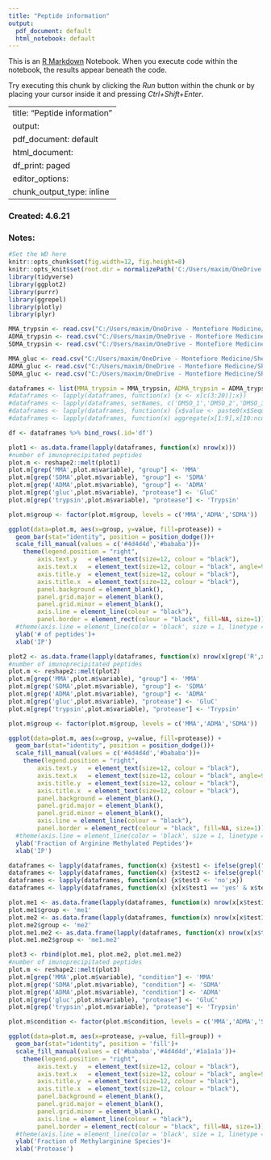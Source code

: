 ```yaml
---
title: "Peptide information"
output:
  pdf_document: default
  html_notebook: default
---
```


This is an [R Markdown](http://rmarkdown.rstudio.com) Notebook. When you execute code within the notebook, the results appear beneath the code. 

Try executing this chunk by clicking the *Run* button within the chunk or by placing your cursor inside it and pressing *Ctrl+Shift+Enter*. 


---
title: "Peptide information"
output:
  pdf_document: default
  html_document:
    df_print: paged
editor_options:
  chunk_output_type: inline
---

### Created: 4.6.21


### Notes:


```r
#Set the WD here
knitr::opts_chunk$set(fig.width=12, fig.height=8) 
knitr::opts_knit$set(root.dir = normalizePath('C:/Users/maxim/OneDrive - Montefiore Medicine/Shechter/Processed_Data/'))
library(tidyverse)
library(ggplot2)
library(purrr)
library(ggrepel)
library(plotly)
library(plyr)

```

```r
MMA_trypsin <- read.csv("C:/Users/maxim/OneDrive - Montefiore Medicine/Shechter/Processed_Data/MMA_Trypsin_Peptide.csv")
ADMA_trypsin <- read.csv("C:/Users/maxim/OneDrive - Montefiore Medicine/Shechter/Processed_Data/ADMA_Trypsin_Peptide.csv")
SDMA_trypsin <- read.csv("C:/Users/maxim/OneDrive - Montefiore Medicine/Shechter/Processed_Data/SDMA_Trypsin_Peptide.csv")

MMA_gluc <- read.csv("C:/Users/maxim/OneDrive - Montefiore Medicine/Shechter/Processed_Data/GluC_MMA_Peptide.csv")
ADMA_gluc <- read.csv("C:/Users/maxim/OneDrive - Montefiore Medicine/Shechter/Processed_Data/GluC_ADMA_Peptide.csv")
SDMA_gluc <- read.csv("C:/Users/maxim/OneDrive - Montefiore Medicine/Shechter/Processed_Data/GluC_SDMA_Peptide.csv")

dataframes <- list(MMA_trypsin = MMA_trypsin, ADMA_trypsin = ADMA_trypsin, SDMA_trypsin = SDMA_trypsin, MMA_gluc = MMA_gluc, ADMA_gluc = ADMA_gluc, SDMA_gluc = SDMA_gluc)
#dataframes <- lapply(dataframes, function(x) {x <- x[c(3:20)];x})
#dataframes <- lapply(dataframes, setNames, c('DMSO_1','DMSO_2','DMSO_3','GSK591_1','GSK591_2','GSK591_3','MS023_1','MS023_2','MS023_3', "Accession","Description", "Sequence", "Sequence.Length" ,"Theo.MHplus.in.Da","Gene.Symbol","Modifications","Begin.Pos","End.Pos" ))
#dataframes <- lapply(dataframes, function(x) {x$value <- paste0(x$Sequence, '_', x$Modifications);x})
#dataframes <- lapply(dataframes, function(x) aggregate(x[1:9],x[10:ncol(x)], FUN=sum))

df <- dataframes %>% bind_rows(.id='df')
```

```r
plot1 <- as.data.frame(lapply(dataframes, function(x) nrow(x)))
#number of imunoprecipitated peptides
plot.m <- reshape2::melt(plot1)
plot.m[grep('MMA',plot.m$variable), "group"] <- 'MMA'
plot.m[grep('SDMA',plot.m$variable), "group"] <- 'SDMA'
plot.m[grep('ADMA',plot.m$variable), "group"] <- 'ADMA'
plot.m[grep('gluc',plot.m$variable), "protease"] <- 'GluC'
plot.m[grep('trypsin',plot.m$variable), "protease"] <- 'Trypsin'

plot.m$group <- factor(plot.m$group, levels = c('MMA','ADMA','SDMA'))

ggplot(data=plot.m, aes(x=group, y=value, fill=protease)) +
  geom_bar(stat="identity", position = position_dodge())+
  scale_fill_manual(values = c('#4d4d4d','#bababa'))+
    theme(legend.position = "right",
        axis.text.y   = element_text(size=12, colour = "black"),
        axis.text.x   = element_text(size=12, colour = "black", angle=90),
        axis.title.y  = element_text(size=12, colour = "black"),
        axis.title.x  = element_text(size=12, colour = "black"),
        panel.background = element_blank(),
        panel.grid.major = element_blank(), 
        panel.grid.minor = element_blank(),
        axis.line = element_line(colour = "black"),
        panel.border = element_rect(colour = "black", fill=NA, size=1))+
  #theme(axis.line = element_line(color = 'black', size = 1, linetype = 'solid'))+
  ylab('# of peptides')+
  xlab('IP')
```

```r
plot2 <- as.data.frame(lapply(dataframes, function(x) nrow(x[grep('R',x$Modifications),])/nrow(x)))
#number of imunoprecipitated peptides
plot.m <- reshape2::melt(plot2)
plot.m[grep('MMA',plot.m$variable), "group"] <- 'MMA'
plot.m[grep('SDMA',plot.m$variable), "group"] <- 'SDMA'
plot.m[grep('ADMA',plot.m$variable), "group"] <- 'ADMA'
plot.m[grep('gluc',plot.m$variable), "protease"] <- 'GluC'
plot.m[grep('trypsin',plot.m$variable), "protease"] <- 'Trypsin'

plot.m$group <- factor(plot.m$group, levels = c('MMA','ADMA','SDMA'))

ggplot(data=plot.m, aes(x=group, y=value, fill=protease)) +
  geom_bar(stat="identity", position = position_dodge())+
  scale_fill_manual(values = c('#4d4d4d','#bababa'))+
    theme(legend.position = "right",
        axis.text.y   = element_text(size=12, colour = "black"),
        axis.text.x   = element_text(size=12, colour = "black", angle=90),
        axis.title.y  = element_text(size=12, colour = "black"),
        axis.title.x  = element_text(size=12, colour = "black"),
        panel.background = element_blank(),
        panel.grid.major = element_blank(), 
        panel.grid.minor = element_blank(),
        axis.line = element_line(colour = "black"),
        panel.border = element_rect(colour = "black", fill=NA, size=1))+
  #theme(axis.line = element_line(color = 'black', size = 1, linetype = 'solid'))+
  ylab('Fraction of Arginine Methylated Peptides')+
  xlab('IP')
```
```r

dataframes <- lapply(dataframes, function(x) {x$test1 <- ifelse(grepl("me1", x$Modifications), "yes", "no");x})
dataframes <- lapply(dataframes, function(x) {x$test2 <- ifelse(grepl("me2", x$Modifications), "yes", "no");x})
dataframes <- lapply(dataframes, function(x) {x$test3 <- 'no';x})
dataframes <- lapply(dataframes, function(x) {x[x$test1 == 'yes' & x$test2 == 'yes', 'test3'] <- 'yes';x})

plot.me1 <- as.data.frame(lapply(dataframes, function(x) nrow(x[x$test1 == 'yes' & x$test2 =='no',])))
plot.me1$group <- 'me1'
plot.me2 <- as.data.frame(lapply(dataframes, function(x) nrow(x[x$test1 == 'no' & x$test2 =='yes',])))
plot.me2$group <- 'me2'
plot.me1.me2 <- as.data.frame(lapply(dataframes, function(x) nrow(x[x$test3 == 'yes',])))
plot.me1.me2$group <- 'me1.me2'

plot3 <- rbind(plot.me1, plot.me2, plot.me1.me2)
#number of imunoprecipitated peptides
plot.m <- reshape2::melt(plot3)
plot.m[grep('MMA',plot.m$variable), "condition"] <- 'MMA'
plot.m[grep('SDMA',plot.m$variable), "condition"] <- 'SDMA'
plot.m[grep('ADMA',plot.m$variable), "condition"] <- 'ADMA'
plot.m[grep('gluc',plot.m$variable), "protease"] <- 'GluC'
plot.m[grep('trypsin',plot.m$variable), "protease"] <- 'Trypsin'

plot.m$condition <- factor(plot.m$condition, levels = c('MMA','ADMA','SDMA'))

ggplot(data=plot.m, aes(x=protease, y=value, fill=group)) +
  geom_bar(stat="identity", position = 'fill')+
  scale_fill_manual(values = c('#bababa','#4d4d4d','#1a1a1a'))+
    theme(legend.position = "right",
        axis.text.y   = element_text(size=12, colour = "black"),
        axis.text.x   = element_text(size=12, colour = "black", angle=90),
        axis.title.y  = element_text(size=12, colour = "black"),
        axis.title.x  = element_text(size=12, colour = "black"),
        panel.background = element_blank(),
        panel.grid.major = element_blank(), 
        panel.grid.minor = element_blank(),
        axis.line = element_line(colour = "black"),
        panel.border = element_rect(colour = "black", fill=NA, size=1))+
  #theme(axis.line = element_line(color = 'black', size = 1, linetype = 'solid'))+
  ylab('Fraction of Methylarginine Species')+
  xlab('Protease')
```